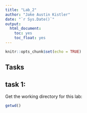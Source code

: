 ```yaml
---
title: "Lab_2"
author: "Jake Austin Kistler"
date: "`r Sys.Date()`"
output: 
  html_document:
    toc: yes
    toc_float: yes
---
```


```r
knitr::opts_chunk$set(echo = TRUE)
```

## Tasks

## task 1:
Get the working directory for this lab:
````r
getwd()
````

